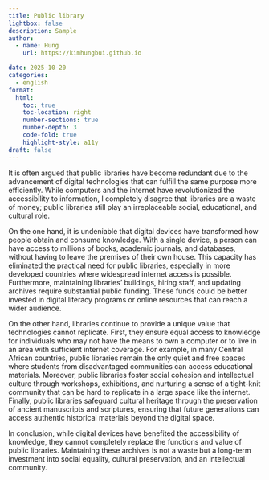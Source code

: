 ```yaml
---
title: Public library
lightbox: false
description: Sample
author:
  - name: Hung
    url: https://kimhungbui.github.io

date: 2025-10-20
categories:
  - english
format:
  html:
    toc: true
    toc-location: right
    number-sections: true
    number-depth: 3
    code-fold: true
    highlight-style: a11y
draft: false
---
```


It is often argued that public libraries have become redundant due to the advancement of digital technologies that can fulfill the same purpose more efficiently. While computers and the internet have revolutionized the accessibility to information, I completely disagree that libraries are a waste of money; public libraries still play an irreplaceable social, educational, and cultural role.

On the one hand, it is undeniable that digital devices have transformed how people obtain and consume knowledge. With a single device, a person can have access to millions of books, academic journals, and databases, without having to leave the premises of their own house. This capacity has eliminated the practical need for public libraries, especially in more developed countries where widespread internet access is possible. Furthermore, maintaining libraries' buildings, hiring staff, and updating archives require substantial public funding. These funds could be better invested in digital literacy programs or online resources that can reach a wider audience.

On the other hand, libraries continue to provide a unique value that technologies cannot replicate. First, they ensure equal access to knowledge for individuals who may not have the means to own a computer or to live in an area with sufficient internet coverage. For example, in many Central African countries, public libraries remain the only quiet and free spaces where students from disadvantaged communities can access educational materials. Moreover, public libraries foster social cohesion and intellectual culture through workshops, exhibitions, and nurturing a sense of a tight-knit community that can be hard to replicate in a large space like the internet. Finally, public libraries safeguard cultural heritage through the preservation of ancient manuscripts and scriptures, ensuring that future generations can access authentic historical materials beyond the digital space.

In conclusion, while digital devices have benefited the accessibility of knowledge, they cannot completely replace the functions and value of public libraries. Maintaining these archives is not a waste but a long-term investment into social equality, cultural preservation, and an intellectual community.